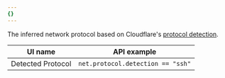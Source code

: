 ```yaml
---
{}
---
```


The inferred network protocol based on Cloudflare's [protocol detection](/cloudflare-one/policies/gateway/network-policies/protocol-detection/).

| UI name           | API example                       |
| ----------------- | --------------------------------- |
| Detected Protocol | `net.protocol.detection == "ssh"` |
